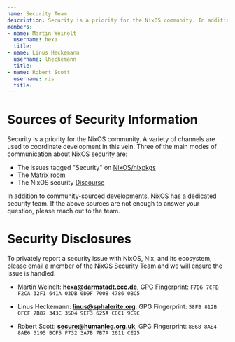 ```yaml
---  
name: Security Team
description: Security is a priority for the NixOS community. In addition to community-sourced developments, NixOS has a dedicated team, to look into privately reported security issues.
members:
- name: Martin Weinelt
  username: hexa
  title:
- name: Linus Heckemann
  username: lheckemann
  title:
- name: Robert Scott
  username: ris
  title:
---
```

# Sources of Security Information

Security is a priority for the NixOS community. A variety of channels are used to coordinate development in this vein. Three of the main modes of communication about NixOS security are:

- The issues tagged "Security" on [NixOS/nixpkgs](https://github.com/NixOS/nixpkgs/issues?q=is%3Aopen+is%3Aissue+label%3A%221.severity%3A+security%22)
- The [Matrix room](https://matrix.to/#/#security:nixos.org)
- The NixOS security [Discourse](https://discourse.nixos.org/c/dev/security)

In addition to community-sourced developments, NixOS has a dedicated security team. If the above sources are not enough to answer your question, please reach out to the team. 

# Security Disclosures

To privately report a security issue with NixOS, Nix, and its ecosystem, please email a member of the NixOS Security Team and we will ensure the issue is handled.

- Martin Weinelt: **hexa@darmstadt.ccc.de**, GPG Fingerprint: `F7D6 7CFB F2CA 32F1 641A 03DB 0D9F 7008 4786 0BC5`

- Linus Heckemann: **linus@sphalerite.org**, GPG Fingerprint: `58FB 812B 0FCF 7B87 343C 35D4 9EF3 625A C8C1 9C9C`

- Robert Scott: **secure@humanleg.org.uk**, GPG Fingerprint: `8868 8AE4 8AE6 3195 BCF5 F732 3A7B 7B7A 2611 CE25`
